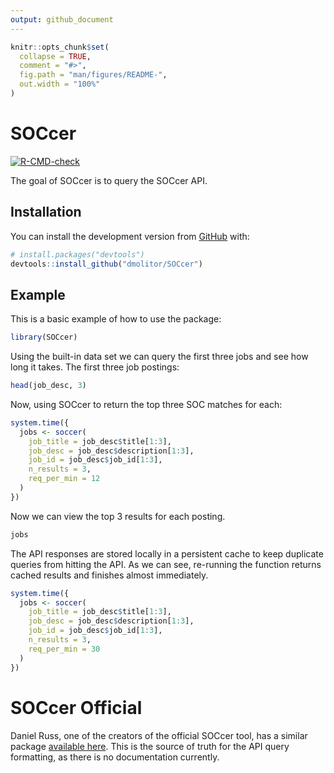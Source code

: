 ```yaml
---
output: github_document
---
```


<!-- README.md is generated from README.Rmd. Please edit that file -->

```r
knitr::opts_chunk$set(
  collapse = TRUE,
  comment = "#>",
  fig.path = "man/figures/README-",
  out.width = "100%"
)
```

# SOCcer

<!-- badges: start -->
[![R-CMD-check](https://github.com/dmolitor/SOCcer/workflows/R-CMD-check/badge.svg)](https://github.com/dmolitor/SOCcer/actions)
<!-- badges: end -->


The goal of SOCcer is to query the SOCcer API.

## Installation

You can install the development version from [GitHub](https://github.com/) with:

``` r
# install.packages("devtools")
devtools::install_github("dmolitor/SOCcer")
```
## Example

This is a basic example of how to use the package:

```r
library(SOCcer)
```

Using the built-in data set we can query the first three jobs and see how long
it takes. The first three job postings:
```r
head(job_desc, 3)
```

Now, using SOCcer to return the top three SOC matches for each:
```r
system.time({
  jobs <- soccer(
    job_title = job_desc$title[1:3],
    job_desc = job_desc$description[1:3],
    job_id = job_desc$job_id[1:3],
    n_results = 3,
    req_per_min = 12
  )
})
```

Now we can view the top 3 results for each posting.
```r
jobs
```

The API responses are stored locally in a persistent cache to keep duplicate
queries from hitting the API. As we can see, re-running the function returns
cached results and finishes almost immediately.
```r
system.time({
  jobs <- soccer(
    job_title = job_desc$title[1:3],
    job_desc = job_desc$description[1:3],
    job_id = job_desc$job_id[1:3],
    n_results = 3,
    req_per_min = 30
  )
})
```

# SOCcer Official
Daniel Russ, one of the creators of the official SOCcer tool, has a similar package
[available here](https://github.com/danielruss/socR). This is the source of
truth for the API query formatting, as there is no documentation currently.
